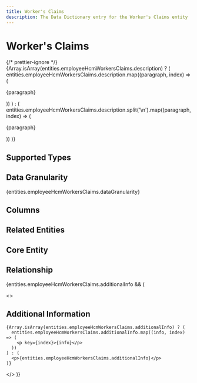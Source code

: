 ```yaml
---
title: Worker's Claims
description: The Data Dictionary entry for the Worker's Claims entity
---
```



# Worker's Claims

{/* prettier-ignore */}
{Array.isArray(entities.employeeHcmWorkersClaims.description) ? (
  entities.employeeHcmWorkersClaims.description.map((paragraph, index) => (
    <p key={index}>{paragraph}</p>
))
) : (
entities.employeeHcmWorkersClaims.description.split('\n').map((paragraph, index) => (

<p key={index}>{paragraph}</p>
)) )}

## Supported Types

<SupportedTypesTable supportedTypes={entities.employeeHcmWorkersClaims.supportedTypes} />

## Data Granularity

{entities.employeeHcmWorkersClaims.dataGranularity}

## Columns

<ColumnsTable columns={entities.employeeHcmWorkersClaims.columns} />

## Related Entities

<RelatedEntitiesList relatedEntities={entities.employeeHcmWorkersClaims.relatedEntities} />

## Core Entity

<CoreEntityTable coreEntities={entities.employeeHcmWorkersClaims.coreEntity} />

## Relationship

<RelationshipTable
  relationship={entities.employeeHcmWorkersClaims.relationship}
  simple={true}
/>

{entities.employeeHcmWorkersClaims.additionalInfo && (

  <>
    <h2>Additional Information</h2>

    {Array.isArray(entities.employeeHcmWorkersClaims.additionalInfo) ? (
      entities.employeeHcmWorkersClaims.additionalInfo.map((info, index) => (
        <p key={index}>{info}</p>
      ))
    ) : (
      <p>{entities.employeeHcmWorkersClaims.additionalInfo}</p>
    )}

  </>
)}
